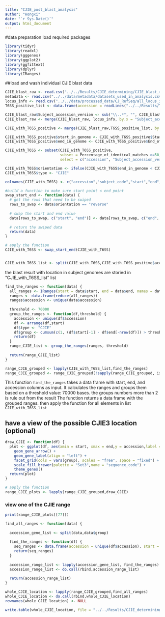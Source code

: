```yaml
---
title: "CJIE_post_blast_analysis"
author: "Hongxi"
date: "`r Sys.Date()`"
output: html_document
---
```

#data preparation 
load required packages
```r
library(tidyr)
library(readxl)
library(gggenes)
library(ggplot2)
library(ggfittext)
library(dplyr)
library(IRanges)
```

##load and wash individual CJIE blast data

```r
CJIE_blast_raw <- read.csv("../../Results/CJIE_determining/CJIE_blast_result.csv", sep = " ")
metadata <- read.csv("../../data/metadata/datasets_used_in_analysis.csv", sep = " ")
locus_info <- read.csv("../../data/processed_data/CJ_RefSeq/all_locus_info.csv")
T6SS_positive_list <- data.frame(accession = readLines("../../Results/T6SS_identification/T6SS_positive_list.txt"))

CJIE_blast_raw$Subject_accession_version <- sub("\\..*", "", CJIE_blast_raw$Subject_accession_version)
CJIE_blast_raw <- merge(CJIE_blast_raw, locus_info, by.x = "Subject_accession_version", by.y = "locus_accession", all.x = T)

CJIE_with_T6SS_positive <- merge(CJIE_blast_raw,T6SS_positive_list, by = "accession")
```


```r

CJIE_with_T6SS_positive$start_in_genome <- CJIE_with_T6SS_positive$Start_of_alignment_in_subject + CJIE_with_T6SS_positive$start
CJIE_with_T6SS_positive$end_in_genome <- CJIE_with_T6SS_positive$End_of_alignment_in_subject + CJIE_with_T6SS_positive$start

CJIE_with_T6SS <- subset(CJIE_with_T6SS_positive,
                         subset = Percentage_of_identical_matches >=50,
                         select = c("accession", "Subject_accession_version","start_in_genome","end_in_genome"))

CJIE_with_T6SS$orientation <- ifelse(CJIE_with_T6SS$end_in_genome < CJIE_with_T6SS$start_in_genome, "reverse", "forward")
CJIE_with_T6SS$type <- "CJIE"

colnames(CJIE_with_T6SS) <- c("accession","subject_code","start","end","orientation","type")

#build a function to make sure start point < end point
swap_start_end <- function(data) {
  # get the rows that need to be swiped 
  rows_to_swap <- data$orientation == "reverse"
  
  # swap the start and end value 
  data[rows_to_swap, c("start", "end")] <- data[rows_to_swap, c("end", "start")]
  
  # return the swiped data
  return(data)
}

# apply the function
CJIE_with_T6SS <- swap_start_end(CJIE_with_T6SS)


CJIE_with_T6SS_list <- split(CJIE_with_T6SS,CJIE_with_T6SS_positive$accession)
```
the blast result with location in subject genomes are storied in "CJIE_with_T6SS_list" list


```r
find_the_ranges <- function(data) {
  all_ranges <- IRanges(start = data$start, end = data$end, names = data$accession)
  ranges <- data.frame(reduce(all_ranges))
  ranges$accession <- unique(data$accession)
  
  threshold <- 70000
  group_the_ranges <- function(df,threshold) {
    accession <- unique(df$accession)
    df <- arrange(df,start)
    df$type <- "CJIE"
    df$group <- cumsum(c(1, (df$start[-1] - df$end[-nrow(df)]) > threshold))
    return(df)
  }
  range_CJIE_list <- group_the_ranges(ranges, threshold)
  
  return(range_CJIE_list)
}

range_CJIE_grouped <- lapply(CJIE_with_T6SS_list,find_the_ranges)
range_CJIE_grouped <- range_CJIE_grouped[!sapply(range_CJIE_grouped, is.null)]

```
  This function `find_the_ranges` takes a data frame with start, end, and accession columns as input.
  It calculates the ranges and groups them based on a threshold value: 70000 bases.
  the groups numbers more than 2 is rule out from the result
  The function returns a data frame with the grouped ranges.
then apply the function for all elements in list `CJIE_with_T6SS_list`


## have a view of the possible CJIE3 location (optional)
```r
draw_CJIE <- function(df) {
  plot <- ggplot(df, aes(xmin = start, xmax = end,y = accession,label = group)) +
    geom_gene_arrow() +
    geom_gene_label(align = "left") +
    facet_grid(cols = vars(group), scales = "free", space = "fixed") +
    scale_fill_brewer(palette = "Set3",name = "sequence_code") +
    theme_genes()
  return(plot)
}

# apply the function
range_CJIE_plots <- lapply(range_CJIE_grouped,draw_CJIE)

```

### view one of the CJIE range

```r
print(range_CJIE_plots[[77]])
```

```r
find_all_ranges <- function(data) {
  
  accession_gene_list <- split(data,data$group)
  
  find_the_ranges <- function(df) {
    seq_ranges <- data.frame(accession = unique(df$accession), start = min(df$start), end = max(df$end), type = unique(df$type) , group = unique(df$group))
    return(seq_ranges)
  }
  
  accession_range_list <- lapply(accession_gene_list, find_the_ranges)
  accession_range_list <- do.call(rbind,accession_range_list)
  
  return(accession_range_list)
}

whole_CJIE_location <- lapply(range_CJIE_grouped,find_all_ranges)
whole_CJIE_location <- do.call(rbind,whole_CJIE_location)
rownames(whole_CJIE_location) <- NULL
```

```r
write.table(whole_CJIE_location, file = "../../Results/CJIE_determining/whole_range_of_CJIE.csv", sep = ",", row.names = F)

```

